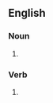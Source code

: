 {{also|side chain}}
==English==

===Noun===
{{en-noun}}

# {{alt form|en|side chain}}

===Verb===
{{en-verb}}

# {{alt form|en|side chain}}